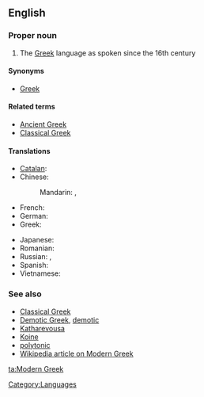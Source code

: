 ==English==

===Proper noun===
{{en-proper-noun|sg=[[Modern]] [[Greek]]}}

# The [[Greek]] language as spoken since the 16th century

====Synonyms====
*{{sense|post-16th century Greek}} [[Greek]]

====Related terms====
* [[Ancient Greek]]
* [[Classical Greek]]

====Translations====
{{trans-top|Modern Greek}}
* [[Catalan]]: {{t-|ca|grec modern|m}}
* Chinese:
*: Mandarin: {{t|cmn|現代希臘語|sc=Hani}},  {{t|cmn|现代希腊语|tr=xiàndài Xīlà-yǔ|sc=Hani}}
* French: {{t+|fr|néo-grec}}
* German: {{t|de|Neugriechisch|n}}
* Greek: {{t-|el|νέα ελληνικά|n|p|tr=néa elliniká}}
{{trans-mid}}
* Japanese: {{t|ja|現代ギリシア語|tr=げんだいぎりしゃご, gendai Girisha-go}}
* Romanian: {{t+|ro|neogreacă|f}}
* Russian: {{t|ru|новогреческий язык|m|tr=novogréčeskij jazýk|sc=Cyrl}}, {{t|ru|новогреческий|m|tr=novogréčeskij|sc=Cyrl}}
* Spanish: {{t|es|griego moderno|m}}
* Vietnamese: {{t-|vi|tiếng Hy Lạp hiện đại|xs=Vietnamese}}
{{trans-bottom}}

===See also===
* [[Classical Greek]]
* [[Demotic Greek]], [[demotic]]
* [[Katharevousa]]
* [[Koine]]
* [[polytonic]]
* [[w:Modern Greek|Wikipedia article on Modern Greek]]

[[Category:Languages]]

[[ta:Modern Greek]]